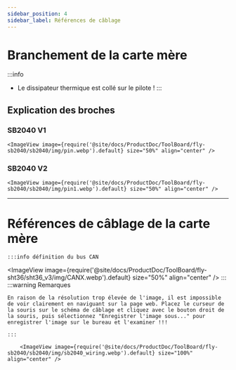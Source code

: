```yaml
---
sidebar_position: 4
sidebar_label: Références de câblage
---
```


# Branchement de la carte mère

:::info
* Le dissipateur thermique est collé sur le pilote !
:::


## Explication des broches

### SB2040 V1
    <ImageView image={require('@site/docs/ProductDoc/ToolBoard/fly-sb2040/sb2040/img/pin.webp').default} size="50%" align="center" />

### SB2040 V2
    <ImageView image={require('@site/docs/ProductDoc/ToolBoard/fly-sb2040/sb2040/img/pin1.webp').default} size="50%" align="center" />

---

# Références de câblage de la carte mère
    :::info définition du bus CAN
<ImageView image={require('@site/docs/ProductDoc/ToolBoard/fly-sht36/sht36_v3/img/CANX.webp').default} size="50%" align="center" />
    :::
    :::warning Remarques

    En raison de la résolution trop élevée de l'image, il est impossible de voir clairement en naviguant sur la page web. Placez le curseur de la souris sur le schéma de câblage et cliquez avec le bouton droit de la souris, puis sélectionnez "Enregistrer l'image sous..." pour enregistrer l'image sur le bureau et l'examiner !!!

    :::

        <ImageView image={require('@site/docs/ProductDoc/ToolBoard/fly-sb2040/sb2040/img/sb2040_wiring.webp').default} size="100%" align="center" />